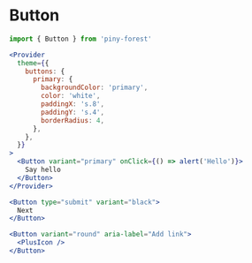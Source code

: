 
# Button

```js
import { Button } from 'piny-forest'
```

```jsx live
<Provider
  theme={{
    buttons: {
      primary: {
        backgroundColor: 'primary',
        color: 'white',
        paddingX: 's.8',
        paddingY: 's.4',
        borderRadius: 4,
      },
    },
  }}
>
  <Button variant="primary" onClick={() => alert('Hello')}>
    Say hello
  </Button>
</Provider>
```

```jsx live
<Button type="submit" variant="black">
  Next
</Button>
```

```jsx live
<Button variant="round" aria-label="Add link">
  <PlusIcon />
</Button>
```
